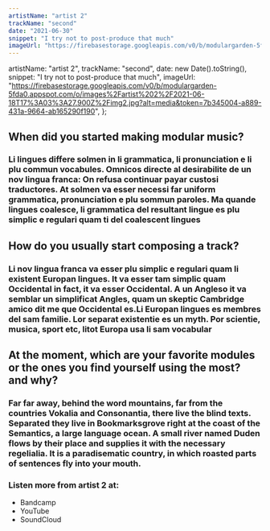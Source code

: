 ```yaml
---
artistName: "artist 2"
trackName: "second"
date: "2021-06-30"
snippet: "I try not to post-produce that much"
imageUrl: "https://firebasestorage.googleapis.com/v0/b/modulargarden-5fda0.appspot.com/o/images%2Fartist%202%2F2021-06-18T17%3A03%3A27.900Z%2Fimg2.jpg?alt=media&token=7b345004-a889-431a-9664-ab165290f190"
---
```


  artistName: "artist 2",
  trackName: "second",
  date: new Date().toString(),
  snippet: "I try not to post-produce that much",
  imageUrl:
    "https://firebasestorage.googleapis.com/v0/b/modulargarden-5fda0.appspot.com/o/images%2Fartist%202%2F2021-06-18T17%3A03%3A27.900Z%2Fimg2.jpg?alt=media&token=7b345004-a889-431a-9664-ab165290f190",
};



## When did you started making modular music?

### Li lingues differe solmen in li grammatica, li pronunciation e li plu commun vocabules. Omnicos directe al desirabilite de un nov lingua franca: On refusa continuar payar custosi traductores. At solmen va esser necessi far uniform grammatica, pronunciation e plu sommun paroles. Ma quande lingues coalesce, li grammatica del resultant lingue es plu simplic e regulari quam ti del coalescent lingues

## How do you usually start composing a track?

### Li nov lingua franca va esser plu simplic e regulari quam li existent Europan lingues. It va esser tam simplic quam Occidental in fact, it va esser Occidental. A un Angleso it va semblar un simplificat Angles, quam un skeptic Cambridge amico dit me que Occidental es.Li Europan lingues es membres del sam familie. Lor separat existentie es un myth. Por scientie, musica, sport etc, litot Europa usa li sam vocabular

## At the moment, which are your favorite modules or the ones you find yourself using the most? and why?

### Far far away, behind the word mountains, far from the countries Vokalia and Consonantia, there live the blind texts. Separated they live in Bookmarksgrove right at the coast of the Semantics, a large language ocean. A small river named Duden flows by their place and supplies it with the necessary regelialia. It is a paradisematic country, in which roasted parts of sentences fly into your mouth.

### Listen more from artist 2 at:

- <CustomLink href="https://chakra-ui.com/">Bandcamp</CustomLink>
- <CustomLink href="https://chakra-ui.com/">YouTube</CustomLink>
- <CustomLink href="https://chakra-ui.com/">SoundCloud</CustomLink>
